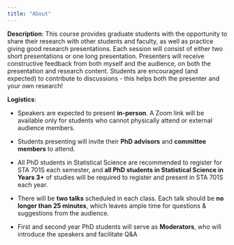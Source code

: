 ```yaml
---
title: "About"
---
```


**Description**: This course provides graduate students with the opportunity to share their research with other students and faculty, as well as practice giving good research presentations. Each session will consist of either two short presentations or one long presentation. Presenters will receive constructive feedback from both myself and the audience, on both the presentation and research content. Students are encouraged (and expected) to contribute to discussions - this helps both the presenter and your own research!

**Logistics**:

-   Speakers are expected to present **in-person**. A Zoom link will be available only for students who cannot physically attend or external audience members.

-   Students presenting will invite their **PhD advisors** and **committee members** to attend.

-   All PhD students in Statistical Science are recommended to register for STA 701S each semester, and **all PhD students in Statistical Science in Years 3+** of studies will be required to register and present in STA 701S each year.

-   There will be **two talks** scheduled in each class. Each talk should be **no longer than 25 minutes**, which leaves ample time for questions & suggestions from the audience.

-   First and second year PhD students will serve as **Moderators**, who will introduce the speakers and facilitate Q&A
